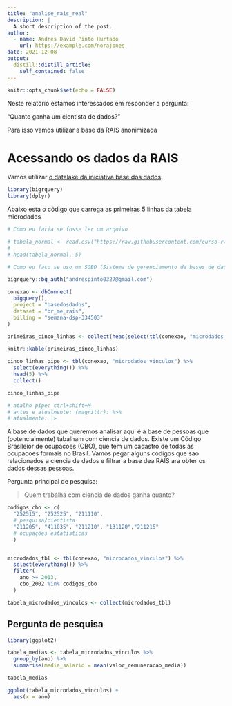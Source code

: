 ```yaml
---
title: "analise_rais_real"
description: |
  A short description of the post.
author:
  - name: Andres David Pinto Hurtado
    url: https://example.com/norajones
date: 2021-12-08
output:
  distill::distill_article:
    self_contained: false
---
```



```r
knitr::opts_chunk$set(echo = FALSE)
```

Neste relatório estamos interessados em responder a pergunta:

"Quanto ganha um cientista de dados?"

Para isso vamos utilizar a base da RAIS anonimizada

# Acessando os dados da RAIS

Vamos utilizar [o datalake da iniciativa base dos dados ](https://basedosdados.org/dataset/br-me-rais).

```r

library(bigrquery)
library(dplyr)

```

Abaixo esta o código que carrega as primeiras 5 linhas da tabela microdados

```r
# Como eu faria se fosse ler um arquivo

# tabela_normal <- read.csv("https://raw.githubusercontent.com/curso-r/main-r4ds-1/master/dados/imdb.csv")
#
# head(tabela_normal, 5)

# Como eu faco se uso um SGBD (Sistema de gerenciamento de bases de dados)

bigrquery::bq_auth("andrespinto0327@gmail.com")

conexao <- dbConnect(
  bigquery(),
  project = "basedosdados",
  dataset = "br_me_rais",
  billing = "semana-dsp-334503"
)

primeiras_cinco_linhas <- collect(head(select(tbl(conexao, "microdados_vinculos"), everything()), 5))

knitr::kable(primeiras_cinco_linhas) 

```
```r

cinco_linhas_pipe <- tbl(conexao, "microdados_vinculos") %>% 
  select(everything()) %>%
  head(5) %>%
  collect()

cinco_linhas_pipe

# atalho pipe: ctrl+shift+M
# antes e atualmente: (magrittr): %>%
# atualmente: |>

```
A base de dados que queremos analisar aqui é a base de pessoas que (potencialmente) tabalham com ciencia de dados. Existe um Código Brasileior de ocupacoes (CBO), que tem um cadastro de todas as ocupacoes formais no Brasil. Vamos pegar alguns códigos que sao relacionados a ciencia de dados e filtrar a base dea RAIS ara obter os dados dessas pessoas.

Pergunta principal de pesquisa: 

> Quem trabalha com ciencia de dados ganha quanto?

```r

codigos_cbo <- c( 
  "252515", "252525", "211110",
  # pesquisa/cientista 
  "211205", "411035", "211210", "131120","211215" 
  # ocupações estatísticas
  )


microdados_tbl <- tbl(conexao, "microdados_vinculos") %>% 
  select(everything()) %>% 
  filter(
    ano >= 2013,
    cbo_2002 %in% codigos_cbo
  )

tabela_microdados_vinculos <- collect(microdados_tbl)

```

## Pergunta de pesquisa



```r

library(ggplot2)

tabela_medias <- tabela_microdados_vinculos %>% 
  group_by(ano) %>% 
  summarise(media_salario = mean(valor_remuneracao_media))

tabela_medias

ggplot(tabela_microdados_vinculos) +
  aes(x = ano)

```

